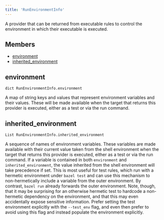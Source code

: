 ```yaml
---
title: 'RunEnvironmentInfo'
---
```



A provider that can be returned from executable rules to control the environment in which their executable is executed.

## Members

* [environment](#environment)
* [inherited\_environment](#inherited_environment)

## environment

```
dict RunEnvironmentInfo.environment
```

A map of string keys and values that represent environment variables and their values. These will be made available when the target that returns this provider is executed, either as a test or via the run command.

## inherited\_environment

```
List RunEnvironmentInfo.inherited_environment
```

A sequence of names of environment variables. These variables are made available with their current value taken from the shell environment when the target that returns this provider is executed, either as a test or via the run command. If a variable is contained in both `environment` and `inherited_environment`, the value inherited from the shell environment will take precedence if set. This is most useful for test rules, which run with a hermetic environment under `bazel test` and can use this mechanism to non-hermetically include a variable from the outer environment. By contrast, `bazel run` already forwards the outer environment. Note, though, that it may be surprising for an otherwise hermetic test to hardcode a non-hermetic dependency on the environment, and that this may even accidentally expose sensitive information. Prefer setting the test environment explicitly with the `--test_env` flag, and even then prefer to avoid using this flag and instead populate the environment explicitly.
